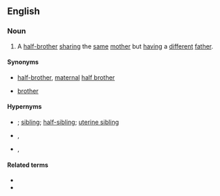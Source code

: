 ==English==

===Noun===
{{en-noun}}

# A [[half-brother]] [[sharing]] the [[same]] [[mother]] but [[having]] a [[different]] [[father]].

====Synonyms====
* {{l|en|maternal}} [[half-brother]], [[maternal]] [[half brother]]
* {{sense|uncommon}} {{l|en|cognate}} [[brother]]

====Hypernyms====
* {{l|en|relative}}; [[sibling]]; [[half-sibling]]; [[uterine sibling]]
* {{l|en|half-brother}}, {{l|en|half brother}}
* {{sense|in some contexts}} {{l|en|blood brother}}, {{l|en|blood-brother}}

====Related terms====
* {{l|en|uterine sister}}
* {{l|en|uterine nephew}}